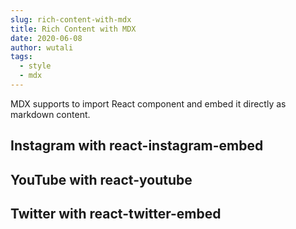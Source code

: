 ```yaml
---
slug: rich-content-with-mdx
title: Rich Content with MDX
date: 2020-06-08
author: wutali
tags:
  - style
  - mdx
---
```


MDX supports to import React component and embed it directly as markdown content.

## Instagram with react-instagram-embed

<p>
  <InstagramEmbed
    url="https://www.instagram.com/p/Zw9o4/"
    maxWidth={200}
  />
</p>

## YouTube with react-youtube

<p className="youtube-container">
  <YouTubeEmbed url={"https://youtu.be/KP0U3I-f9-Y"} />
</p>

## Twitter with react-twitter-embed

<p>
  <TwitterEmbed url="https://twitter.com/PixelAndBracket/status/1356633038717923333" />
</p>
